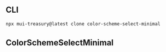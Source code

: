 
<Meta title="ColorScheme/Select/Minimal" />

## CLI

```sh
npx mui-treasury@latest clone color-scheme-select-minimal
```

## ColorSchemeSelectMinimal

<Source code={raw} language="tsx" />
